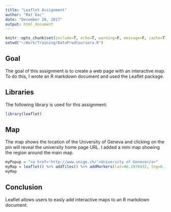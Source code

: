 ```yaml
---
title: "Leaflet Assignment"
author: "Mat Dac"
date: "December 28, 2017"
output: html_document
---
```


```r
knitr::opts_chunk$set(include=T, echo=T, warning=F, message=F, cache=T)
setwd("~/Work/Training/DataProdCoursera.R")
```

## Goal

The goal of this assignment is to create a web page with an interactive map. To do this, I wrote an R markdown document and used the Leaflet package.

## Libraries

The following library is used for this assignment:

```r
library(leaflet)
```

## Map

The map shows the location of the University of Geneva and clicking on the pin will reveal the university home page URL. I added a mini map showing the region around the main map.

```r
myPopup = "<a href='http://www.unige.ch/'>University of Geneva</a>"
myMap = leaflet() %>% addTiles() %>% addMarkers(lat=46.1970432, lng=6.1424338, popup=myPopup) %>% addMiniMap()
myMap
```

## Conclusion

Leaflet allows users to easly add interactive maps to an R markdown document.


